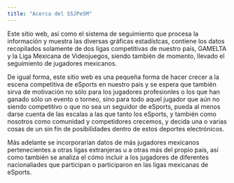 ```yaml
---
title: "Acerca del SSJPeSM"
---
```


Este sitio web, así como el sistema de seguimiento que procesa la información y muestra las diversas gráficas estadístcas, contiene los datos recopilados solamente de dos ligas competitivas de nuestro país, GAMELTA y la Liga Mexicana de Videojuegos, siendo también de momento, llevado el seguimiento de jugadores mexicanos.

De igual forma, este sitio web es una pequeña forma de hacer crecer a la escena competitiva de eSports en nuestro país y se espera que también sirva de motivación no sólo para los jugadores profesionles o los que han ganado sólo un evento o torneo, sino para todo aquel jugador que aún no siendo competitivo o que no sea un seguidor de eSports, pueda al menos darse cuenta de las escalas a las que tanto los eSports, y también como nosotros como comunidad y competidores crecemos, y decida una o varias cosas de un sin fín de posibilidades dentro de estos deportes electrónicos.

Más adelante se incorporarían datos de más jugadores mexicanos pertenecientes a otras ligas extranjeras u a otras más del propio país, así como también se analiza el cómo incluir a los jugadores de diferentes nacionaliades que participan o participaron en las ligas mexicanas de eSports.